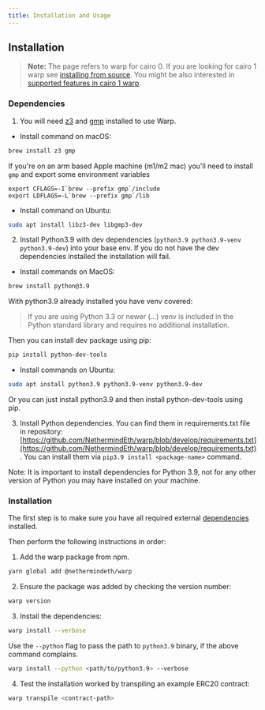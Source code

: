 ```yaml
---
title: Installation and Usage
---
```


## Installation

> **Note:**
> The page refers to warp for cairo 0. If you are looking for cairo 1 warp see [installing from source](https://nethermindeth.github.io/warp/docs/contribution_guidelines/a-installing-from-source). You might be also interested in [supported features in cairo 1 warp](https://github.com/NethermindEth/warp/tree/cairo-1.0#supported-features).

### Dependencies

1. You will need [z3](https://github.com/Z3Prover/z3) and [gmp](https://gmplib.org/#DOWNLOAD)
   installed to use Warp.

- Install command on macOS:

```bash
brew install z3 gmp
```

If you're on an arm based Apple machine (m1/m2 mac) you'll need to install `gmp` and export some
environment variables

```
export CFLAGS=-I`brew --prefix gmp`/include
export LDFLAGS=-L`brew --prefix gmp`/lib
```

- Install command on Ubuntu:

```bash
sudo apt install libz3-dev libgmp3-dev
```

2. Install Python3.9 with dev dependencies (`python3.9 python3.9-venv python3.9-dev`) into your base env.
   If you do not have the dev dependencies installed the installation will fail.

- Install commands on MacOS:

```bash
brew install python@3.9
```

With python3.9 already installed you have venv covered:

> If you are using Python 3.3 or newer (...) venv is included in the Python standard library and requires no additional installation.

Then you can install dev package using pip:

```bash
pip install python-dev-tools
```

- Install commands on Ubuntu:

```bash
sudo apt install python3.9 python3.9-venv python3.9-dev
```

Or you can just install python3.9 and then install python-dev-tools using pip.

3. Install Python dependencies. You can find them in requirements.txt file in repository:
   [https://github.com/NethermindEth/warp/blob/develop/requirements.txt](https://github.com/NethermindEth/warp/blob/develop/requirements.txt). You can install them via `pip3.9 install <package-name>` command.

Note: It is important to install dependencies for Python 3.9, not for any other version of Python you may have installed on your machine.

### Installation

The first step is to make sure you have all required external [dependencies](#dependencies) installed.

Then perform the following instructions in order:

1. Add the warp package from npm.

```bash
yarn global add @nethermindeth/warp
```

2. Ensure the package was added by checking the version number:

```bash
warp version
```

3. Install the dependencies:

```bash
warp install --verbose
```

Use the `--python` flag to pass the path to `python3.9` binary, if the above command complains.

```bash
warp install --python <path/to/python3.9> --verbose
```

4. Test the installation worked by transpiling an example ERC20 contract:

```bash
warp transpile <contract-path>
```
